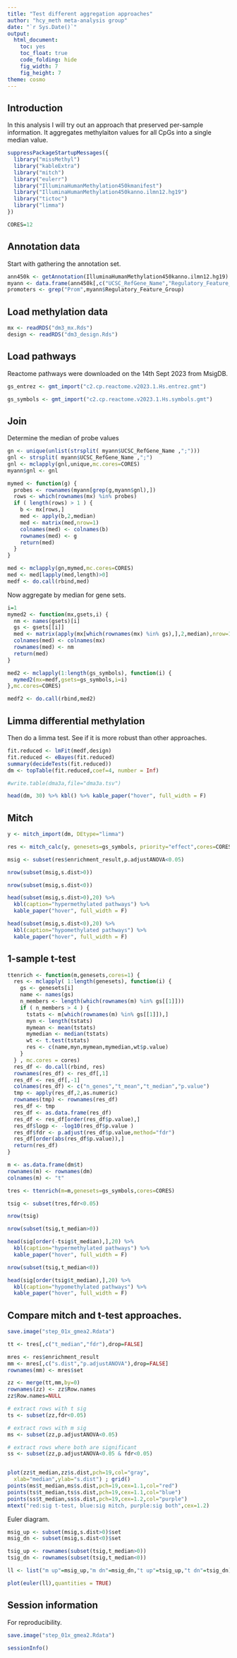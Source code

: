 ```yaml
---
title: "Test different aggregation approaches"
author: "hcy_meth meta-analysis group"
date: "`r Sys.Date()`"
output:
  html_document:
    toc: yes
    toc_float: true
    code_folding: hide
    fig_width: 7
    fig_height: 7
theme: cosmo
---
```


## Introduction

In this analysis I will try out an approach that preserved per-sample information.
It aggregates methylaiton values for all CpGs into a single median value.

```r

suppressPackageStartupMessages({
  library("missMethyl")
  library("kableExtra")
  library("mitch")
  library("eulerr")
  library("IlluminaHumanMethylation450kmanifest")
  library("IlluminaHumanMethylation450kanno.ilmn12.hg19")
  library("tictoc")
  library("limma")
})

CORES=12

```

## Annotation data

Start with gathering the annotation set.

```r

ann450k <- getAnnotation(IlluminaHumanMethylation450kanno.ilmn12.hg19)
myann <- data.frame(ann450k[,c("UCSC_RefGene_Name","Regulatory_Feature_Group")])
promoters <- grep("Prom",myann$Regulatory_Feature_Group)

```

## Load methylation data

```r

mx <- readRDS("dm3_mx.Rds")
design <- readRDS("dm3_design.Rds")

```

## Load pathways

Reactome pathways were downloaded on the 14th Sept 2023 from MsigDB.

```r

gs_entrez <- gmt_import("c2.cp.reactome.v2023.1.Hs.entrez.gmt")

gs_symbols <- gmt_import("c2.cp.reactome.v2023.1.Hs.symbols.gmt")

```

## Join

Determine the median of probe values

```r

gn <- unique(unlist(strsplit( myann$UCSC_RefGene_Name ,";")))
gnl <- strsplit( myann$UCSC_RefGene_Name ,";")
gnl <- mclapply(gnl,unique,mc.cores=CORES)
myann$gnl <- gnl

mymed <- function(g) {
  probes <- rownames(myann[grep(g,myann$gnl),])
  rows <- which(rownames(mx) %in% probes)
  if ( length(rows) > 1 ) {
    b <- mx[rows,]
    med <- apply(b,2,median)
    med <- matrix(med,nrow=1)
    colnames(med) <- colnames(b)
    rownames(med) <- g
    return(med)
  }
}

med <- mclapply(gn,mymed,mc.cores=CORES)
med <- med[lapply(med,length)>0]
medf <- do.call(rbind,med)

```

Now aggregate by median for gene sets.

```r

i=1
mymed2 <- function(mx,gsets,i) {
  nm <- names(gsets)[i]
  gs <- gsets[[i]]
  med <- matrix(apply(mx[which(rownames(mx) %in% gs),],2,median),nrow=1)
  colnames(med) <- colnames(mx)
  rownames(med) <- nm
  return(med)
}

med2 <- mclapply(1:length(gs_symbols), function(i) {
  mymed2(mx=medf,gsets=gs_symbols,i=i)
},mc.cores=CORES)

medf2 <- do.call(rbind,med2)

```

## Limma differential methylation

Then do a limma test.
See if it is more robust than other approaches.

```r

fit.reduced <- lmFit(medf,design)
fit.reduced <- eBayes(fit.reduced)
summary(decideTests(fit.reduced))
dm <- topTable(fit.reduced,coef=4, number = Inf)

#write.table(dma3a,file="dma3a.tsv")

head(dm, 30) %>% kbl() %>% kable_paper("hover", full_width = F)

```

## Mitch

```r

y <- mitch_import(dm, DEtype="limma")

res <- mitch_calc(y, genesets=gs_symbols, priority="effect",cores=CORES)

msig <- subset(res$enrichment_result,p.adjustANOVA<0.05)

nrow(subset(msig,s.dist>0))

nrow(subset(msig,s.dist<0))

head(subset(msig,s.dist>0),20) %>%
  kbl(caption="hypermethylated pathways") %>%
  kable_paper("hover", full_width = F)

head(subset(msig,s.dist<0),20) %>%
  kbl(caption="hypomethylated pathways") %>%
  kable_paper("hover", full_width = F)

```

## 1-sample t-test

```r

ttenrich <- function(m,genesets,cores=1) {
  res <- mclapply( 1:length(genesets), function(i) {
    gs <- genesets[i]
    name <- names(gs)
    n_members <- length(which(rownames(m) %in% gs[[1]]))
    if ( n_members > 4 ) {
      tstats <- m[which(rownames(m) %in% gs[[1]]),]
      myn <- length(tstats)
      mymean <- mean(tstats)
      mymedian <- median(tstats)
      wt <- t.test(tstats)
      res <- c(name,myn,mymean,mymedian,wt$p.value)
    }
  } , mc.cores = cores)
  res_df <- do.call(rbind, res)
  rownames(res_df) <- res_df[,1]
  res_df <- res_df[,-1]
  colnames(res_df) <- c("n_genes","t_mean","t_median","p.value")
  tmp <- apply(res_df,2,as.numeric)
  rownames(tmp) <- rownames(res_df)
  res_df <- tmp
  res_df <- as.data.frame(res_df)
  res_df <- res_df[order(res_df$p.value),]
  res_df$logp <- -log10(res_df$p.value )
  res_df$fdr <- p.adjust(res_df$p.value,method="fdr")
  res_df[order(abs(res_df$p.value)),]
  return(res_df)
}

m <- as.data.frame(dm$t)
rownames(m) <- rownames(dm)
colnames(m) <- "t"

tres <- ttenrich(m=m,genesets=gs_symbols,cores=CORES)

tsig <- subset(tres,fdr<0.05)

nrow(tsig)

nrow(subset(tsig,t_median>0))

head(sig[order(-tsig$t_median),],20) %>%
  kbl(caption="hypermethylated pathways") %>%
  kable_paper("hover", full_width = F)

nrow(subset(tsig,t_median<0))

head(sig[order(tsig$t_median),],20) %>%
  kbl(caption="hypomethylated pathways") %>%
  kable_paper("hover", full_width = F)

```

## Compare mitch and t-test approaches.

```r

save.image("step_01x_gmea2.Rdata")

tt <- tres[,c("t_median","fdr"),drop=FALSE]

mres <- res$enrichment_result
mm <- mres[,c("s.dist","p.adjustANOVA"),drop=FALSE]
rownames(mm) <- mres$set

zz <- merge(tt,mm,by=0)
rownames(zz) <- zz$Row.names
zz$Row.names=NULL

# extract rows with t sig
ts <- subset(zz,fdr<0.05)

# extract rows with m sig
ms <- subset(zz,p.adjustANOVA<0.05)

# extract rows where both are significant
ss <- subset(zz,p.adjustANOVA<0.05 & fdr<0.05)


plot(zz$t_median,zz$s.dist,pch=19,col="gray",
  xlab="median",ylab="s.dist") ; grid()
points(ms$t_median,ms$s.dist,pch=19,cex=1.1,col="red")
points(ts$t_median,ts$s.dist,pch=19,cex=1.1,col="blue")
points(ss$t_median,ss$s.dist,pch=19,cex=1.2,col="purple")
mtext("red:sig t-test, blue:sig mitch, purple:sig both",cex=1.2)

```

Euler diagram.

```r

msig_up <- subset(msig,s.dist>0)$set
msig_dn <- subset(msig,s.dist<0)$set

tsig_up <- rownames(subset(tsig,t_median>0))
tsig_dn <- rownames(subset(tsig,t_median<0))

ll <- list("m up"=msig_up,"m dn"=msig_dn,"t up"=tsig_up,"t dn"=tsig_dn)

plot(euler(ll),quantities = TRUE)

```

## Session information

For reproducibility.

```r

save.image("step_01x_gmea2.Rdata")

sessionInfo()

```
